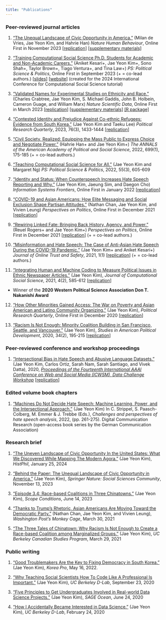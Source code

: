```yaml
---
title: "Publications"
---
```


### Peer-reviewed journal articles

1.  ["The Unequal Landscape of Civic Opportunity in America."](https://www.nature.com/articles/s41562-023-01743-1?utm_campaign=related_content&utm_source=SOCIAL&utm_medium=communities) (Milan de Vries, Jae Yeon Kim, and Hahrie Han) *Nature Human Behaviour*, Online First in November 2023 \[[replication](https://github.com/snfagora/map_civic_opportunity/tree/main)\] [\[supplementary materials\]](https://static-content.springer.com/esm/art%3A10.1038%2Fs41562-023-01743-1/MediaObjects/41562_2023_1743_MOESM1_ESM.pdf)

2.  ["Training Computational Social Science Ph.D. Students for Academic and Non-Academic Careers."](https://www.cambridge.org/core/journals/ps-political-science-and-politics/article/training-computational-social-science-phd-students-for-academic-and-nonacademic-careers/1455690939833B9FFCAC664D4E412057?utm_source=hootsuite&utm_medium=twitter&utm_campaign=PSC_Sep23) (Aniket Kesari+, Jae Yeon Kim+, Sono Shah+, Taylor Brown+, Tiago Ventura+, and Tina Law+) *PS: Political Science & Politics*, Online First in September 2023 (+ = co-lead authors.) \[[slides](slides/training_css_phd.pdf)\] \[[website](https://github.com/jaeyk/ic2s2-training-css-tutorial)\] (created for the 2024 International Conference for Computational Social Science tutorial)

3.  ["Validated Names for Experimental Studies on Ethnicity and Race."](https://www.nature.com/articles/s41597-023-01947-0#Sec10) (Charles Crabtree, Jae Yeon Kim, S. Michael Gaddis, John B. Holbein, Cameron Guage, and William Marx) *Nature Scientific Data*, Online First in March 2023 \[[replication](https://github.com/jaeyk/validated_names)\] [\[supplementary materials\]](https://static-content.springer.com/esm/art%3A10.1038%2Fs41597-023-01947-0/MediaObjects/41597_2023_1947_MOESM1_ESM.pdf) [\[R package\]](https://github.com/jaeyk/validatednamesr)

4.  ["Contested Identity and Prejudice Against Co-ethnic Refugees: Evidence from South Korea."](https://journals.sagepub.com/doi/10.1177/10659129221144248) (Jae Yeon Kim and Taeku Lee) *Political Research Quarterly*, 2023, 76(3), 1433-1444 \[[replication](https://github.com/jaeyk/contested-identity)\]

5.  ["Civil Society, Realized: Equipping the Mass Public to Express Choice and Negotiate Power."](https://journals.sagepub.com/doi/full/10.1177/00027162221077471) (Hahrie Han+ and Jae Yeon Kim+) *The ANNALS of the American Academy of Political and Social Science*, 2022, 699(1), 175-185 (+ = co-lead authors.)

6.  ["Teaching Computational Social Science for All."](https://www.cambridge.org/core/journals/ps-political-science-and-politics/article/abs/teaching-computational-social-science-for-all/66EAB886BCF21C647E2387051D6A9BEF) (Jae Yeon Kim and Margaret Ng) *PS: Political Science & Politics*, 2022, 55(3), 605-609

7.  ["Identity and Status: When Counterspeech Increases Hate Speech Reporting and Why."](https://link.springer.com/article/10.1007/s10796-021-10229-2) (Jae Yeon Kim, Jaeung Sim, and Daegon Cho) *Information Systems Frontiers*, Online First in January 2022 \[[replication](https://github.com/jaeyk/status_identity_hate_speech_reporting)\]

8.  ["COVID-19 and Asian Americans: How Elite Messaging and Social Exclusion Shape Partisan Attitudes."](https://t.co/4Axd0gEQns) (Nathan Chan, Jae Yeon Kim, and Vivien Leung) *Perspectives on Politics*, Online First in December 2021 \[[replication](https://github.com/jaeyk/covid19antiasian/)\]

9.  ["Rewiring Linked Fate: Bringing Back History, Agency, and Power."](https://www.cambridge.org/core/journals/perspectives-on-politics/article/rewiring-linked-fate-bringing-back-history-agency-and-power/CF08421CA51138DF922AB05F056E80B7) (Reuel Rogers+ and Jae Yeon Kim+) *Perspectives on Politics*, Online First in December 2021 \[[replication](https://github.com/jaeyk/linked_fate_review/)\] (+ = co-lead authors.)

10. ["Misinformation and Hate Speech: The Case of Anti-Asian Hate Speech During the COVID-19 Pandemic."](https://tsjournal.org/index.php/jots/article/view/13/5) (Jae Yeon Kim+ and Aniket Kesari+) *Journal of Online Trust and Safety*, 2021, 1(1) \[[replication](https://github.com/jaeyk/asian_hate_misinformation)\] (+ = co-lead authors.)

11. ["Integrating Human and Machine Coding to Measure Political Issues in Ethnic Newspaper Articles."](https://link.springer.com/article/10.1007/s42001-020-00097-2) (Jae Yeon Kim), *Journal of Computational Social Science*, 2021, 4(2), 585-612 \[[replication](https://github.com/jaeyk/content-analysis-for-evaluating-ML-performances)\]

-   Winner of the **2020 Western Political Science Association Don T. Nakanishi Award**

12. ["How Other Minorities Gained Access: The War on Poverty and Asian American and Latino Community Organizing."](https://journals.sagepub.com/doi/10.1177/1065912920983456) (Jae Yeon Kim), *Political Research Quarterly*, Online First in December 2020 \[[replication](https://github.com/jaeyk/regression-analysis-with-time-series-data)\]

13. ["Racism Is Not Enough: Minority Coalition Building in San Francisco, Seattle, and Vancouver."](https://www.cambridge.org/core/journals/studies-in-american-political-development/article/racism-is-not-enough-minority-coalition-building-in-san-francisco-seattle-and-vancouver/7557642023E744D2E0FA68D800C8E08E) (Jae Yeon Kim), *Studies in American Political Development*, 2020, 34(2), 195-215 \[[replication](https://github.com/jaeyk/analyzing-archival-data)\]

### Peer-reviewed conference and workshop proceedings

1.  ["Intersectional Bias in Hate Speech and Abusive Language Datasets."](https://arxiv.org/abs/2005.05921) (Jae Yeon Kim, Carlos Ortiz, Sarah Nam, Sarah Santiago, and Vivek Datta), 2020, [*Proceedings of the Fourteenth International AAAI Conference on Web and Social Media (ICWSM), Data Challenge Workshop*](https://sites.google.com/view/icwsm2020datachallenge/home) \[[replication](https://github.com/jaeyk/intersectional-bias-in-ml)\]

### Edited volume book chapters

1.  ["Machines Do Not Decide Hate Speech: Machine Learning, Power, and the Intersectional Approach."](https://www.ssoar.info/ssoar/handle/document/86424) (Jae Yeon Kim) In C. Strippel, S. Paasch-Colberg, M. Emmer & J. Trebbe (Eds.), *Challenges and perspectives of hate speech analysis*, 2022, (pp. 261-275). Digital Communication Research (open-access book series by the German Communication Association)

### Research brief

1.  ["The Uneven Landscape of Civic Opportunity In the United States: What We Discovered While Mapping The Modern Agora."](https://histphil.org/2024/01/25/the-uneven-landscape-of-civic-opportunity-in-the-united-states-what-we-discovered-while-mapping-the-modern-agora/) (Jae Yeon Kim), *HistPhil*, January 25, 2024

2.  ["Behind the Paper: The Unequal Landscape of Civic Opportunity in America."](https://go.nature.com/45qrXpz) (Jae Yeon Kim), *Springer Nature: Social Sciences Community*, November 13, 2023

3.  ["Episode 3.4: Race-based Coalitions in Three Chinatowns."](https://www.scopeconditionspodcast.com/episodes/episode-34-comparing-asian-coalitions-across-three-chinatowns-with-jae-yeon-kim?fbclid=IwAR1_zGE57lmVDhg8uQA8FfDbdzOybB704Q2m0VQkkhfWtB7Asj29I_-mxPM) (Jae Yeon Kim), *Scope Conditions*, June 14, 2023

4.  ["Thanks to Trump's Rhetoric, Asian Americans Are Moving Toward the Democratic Party."](https://www.washingtonpost.com/politics/2021/03/30/thanks-trumps-rhetoric-asian-americans-are-moving-toward-democratic-party/?utm_campaign=wp_monkeycage&utm_medium=social&utm_source=twitter&tid=sm_tw_monkeycage) (Nathan Chan, Jae Yeon Kim, and Vivien Leung), *Washington Post's Monkey Cage*, March 30, 2021

5.  ["The Three Tales of Chinatown: Why Racism Is Not Enough to Create a Race-based Coalition among Marginalized Groups."](https://canada.berkeley.edu/three-tales-chinatown-why-racism-not-enough-create-race-based-coalition-among-marginalized-groups) (Jae Yeon Kim), *UC Berkeley Canadian Studies Program*, March 29, 2021

### Public writing

1.  ["Good Troublemakers Are the Key to Fixing Democracy in South Korea."](https://www.nknews.org/pro/good-troublemakers-are-the-key-to-fixing-democracy-in-south-korea/?t=1660440015387) (Jae Yeon Kim), *Korea Pro*, May 16, 2022.

2.  ["Why Teaching Social Scientists How To Code Like A Professional Is Important."](https://dlab.berkeley.edu/news/why-teaching-social-scientists-how-code-professional-important) (Jae Yeon Kim), *UC Berkeley D-Lab*, September 23, 2020

3.  ["Five Principles to Get Undergraduates Involved in Real-world Data Science Projects."](https://ocean.sagepub.com/blog/skills/5-principles-to-get-undergraduates-involved-in-real-world-data-science-projects) (Jae Yeon Kim), *SAGE Ocean*, June 24, 2020

4.  ["How I Accidentally Became Interested in Data Science."](https://dlab.berkeley.edu/news/how-i-accidentally-became-interested-data-science) (Jae Yeon Kim), *UC Berkeley D-Lab*, February 24, 2020